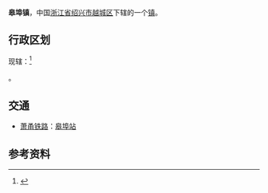 {{中国乡级行政区|33/06/02/104/000}}
'''皋埠镇'''，中国[[浙江省|浙江省]][[绍兴市|绍兴市]][[越城区|越城区]]下辖的一个[[镇|镇]]。

==行政区划==
现辖：<ref>{{PRC admin/ref sgc|33/06/02/104/000}}</ref>

{{PRC admin/children|33/06/02/104/000}}。

== 交通 ==
* {{rint|cn|rail}}[[萧甬铁路|萧甬铁路]]：[[皋埠站|皋埠站]]

==参考资料==
{{reflist}}

{{PRC admin/navcat|33/06/02/104/000}}